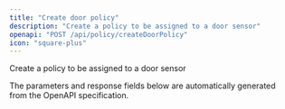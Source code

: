 ```yaml
---
title: "Create door policy"
description: "Create a policy to be assigned to a door sensor"
openapi: "POST /api/policy/createDoorPolicy"
icon: "square-plus"
---
```


Create a policy to be assigned to a door sensor

<Note>
The parameters and response fields below are automatically generated from the OpenAPI specification.
</Note>
